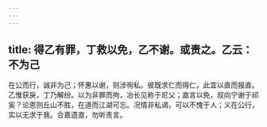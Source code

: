 ```yaml
---
---
---
```

title: 得乙有罪，丁救以免，乙不谢。或责之。乙云：不为己
---



在公而行，诚非为己；怀惠以谢，则涉徇私。彼既求仁而得仁，此宜以直而报直。乙惟获戾，丁乃解纷。以为非罪而拘，冶长见称于尼父；直言以免，叔向宁谢于祁奚？论恩则丘山不胜，在道而江湖可忘。况情非私谒，可以不愧于人；义在公行，实以无求于我。合嘉遗直，勿听责言。